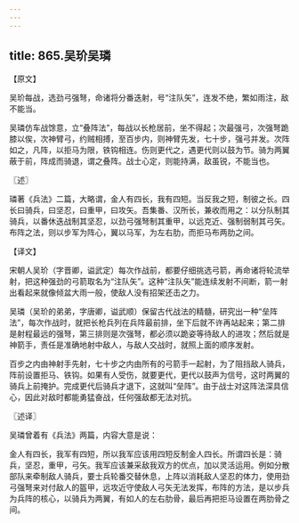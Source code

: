 ```yaml
---
---
---
```

title: 865.吴玠吴璘
---



【原文】

吴玠每战，选劲弓强弩，命诸将分番迭射，号“注队矢”，连发不绝，繁如雨注，敌不能当。

吴璘仿车战馀意，立“叠阵法”，每战以长枪居前，坐不得起；次最强弓，次强弩跪膝以俟，次神臂弓，约贼相搏，至百步内，则神臂先发，七十步，强弓并发。次阵如之，凡阵，以拒马为限，铁钩相连。伤则更代之，遇更代则以鼓为节。骑为两翼蔽于前，阵成而骑退，谓之叠阵。战士心定，则能持满，敌虽锐，不能当也。

〖述〗

璘著《兵法》二篇，大略谓，金人有四长，我有四短。当反我之短，制彼之长。四长曰骑兵，曰坚忍，曰重甲，曰攻矢。吾集番、汉所长，兼收而用之：以分队制其骑兵，以番休迭战制其坚忍，以劲弓强弩制其重甲，以远克近、强制弱制其弓矢。布阵之法，则以步军为阵心，翼以马军，为左右肋，而拒马布两肋之间。

【译文】

宋朝人吴玠（字晋卿，谥武定）每次作战前，都要仔细挑选弓箭，再命诸将轮流举射，把这种强劲的弓箭取名为“注队矢”。这种“注队矢”能连续发射不间断，箭一射出看起来就像倾盆大雨一般，使敌人没有招架还击之力。

吴璘（吴玠的弟弟，字唐卿，谥武顺）保留古代战法的精髓，研究出一种“垒阵法”，每次作战时，就把长枪兵列在兵阵最前排，坐下后就不许再站起来；第二排是射程最远的强弩，第三排则是次强弩，都必须以跪姿等待敌人的进攻；然后就是神箭手，责任是准确地射中敌人，与敌人交战时，就照上面的顺序发射。

百步之内由神射手先射，七十步之内由所有的弓箭手一起射，为了阻挡敌人骑兵，阵前设置拒马、铁钩。如果有人受伤，就要更代，更代以鼓声为信号，这时两翼的骑兵上前掩护。完成更代后骑兵才退下，这就叫“垒阵”。由于战士对这阵法深具信心，因此对敌时都能勇猛奋战，任何强敌都无法对抗。

〖述译〗

吴璘曾着有《兵法》两篇，内容大意是说：

金人有四长，我军有四短，所以我军应该用四短反制金人四长。所谓四长是：骑兵，坚忍，重甲，弓矢。我军应该兼采敌我双方的优点，加以灵活运用。例如分散部队来牵制敌人骑兵，要士兵轮番交替休息，上阵以消耗敌人坚忍的体力，使用劲弓强弩来对付敌人的盔甲，远攻近守使敌人弓矢无法发挥，布阵的方法，是以步兵为兵阵的核心，以骑兵为两翼，有如人的左右肋骨，最后再把拒马设置在两肋骨之间。